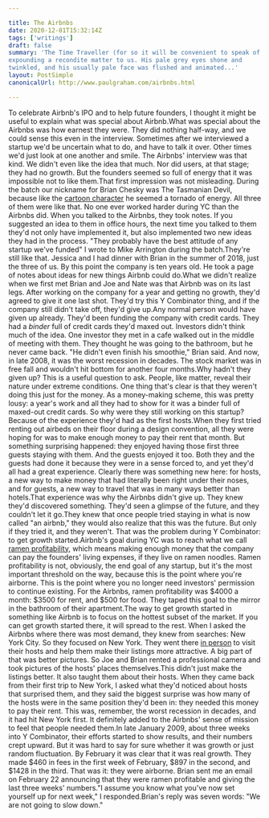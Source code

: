 ```yaml
---

title: The Airbnbs
date: 2020-12-01T15:32:14Z
tags: ['writings']
draft: false
summary: 'The Time Traveller (for so it will be convenient to speak of him) was
expounding a recondite matter to us. His pale grey eyes shone and
twinkled, and his usually pale face was flushed and animated...'
layout: PostSimple
canonicalUrl: http://www.paulgraham.com/airbnbs.html

---
```


To celebrate Airbnb's IPO and to help future founders, I thought
it might be useful to explain what was special about Airbnb.What was special about the Airbnbs was how earnest they were. They
did nothing half-way, and we could sense this even in the interview.
Sometimes after we interviewed a startup we'd be uncertain what to
do, and have to talk it over. Other times we'd just look at one
another and smile. The Airbnbs' interview was that kind. We didn't
even like the idea that much. Nor did users, at that stage; they
had no growth. But the founders seemed so full of energy that it
was impossible not to like them.That first impression was not misleading. During the batch our
nickname for Brian Chesky was The Tasmanian Devil, because like the
[cartoon
character](http://www.youtube.com/watch?v=StG2u5qfFRg&t=2m27s) he seemed a tornado of energy. All three of them were
like that. No one ever worked harder during YC than the Airbnbs
did. When you talked to the Airbnbs, they took notes. If you suggested
an idea to them in office hours, the next time you talked to them
they'd not only have implemented it, but also implemented two new
ideas they had in the process. "They probably have the best attitude
of any startup we've funded" I wrote to Mike Arrington during the
batch.They're still like that. Jessica and I had dinner with Brian in the
summer of 2018, just the three of us. By this point the company is
ten years old. He took a page of notes about ideas for new things
Airbnb could do.What we didn't realize when we first met Brian and Joe and Nate was
that Airbnb was on its last legs. After working on the company for
a year and getting no growth, they'd agreed to give it one last
shot. They'd try this Y Combinator thing, and if the company still
didn't take off, they'd give up.Any normal person would have given up already. They'd been funding
the company with credit cards. They had a _binder_ full of
credit cards they'd maxed out. Investors didn't think much of the
idea. One investor they met in a cafe walked out in the middle of
meeting with them. They thought he was going to the bathroom, but
he never came back. "He didn't even finish his smoothie," Brian
said. And now, in late 2008, it was the worst recession in decades.
The stock market was in free fall and wouldn't hit bottom for another
four months.Why hadn't they given up? This is a useful question to ask. People,
like matter, reveal their nature under extreme conditions. One thing
that's clear is that they weren't doing this just for the money.
As a money-making scheme, this was pretty lousy: a year's work and
all they had to show for it was a binder full of maxed-out credit
cards. So why were they still working on this startup? Because of
the experience they'd had as the first hosts.When they first tried renting out airbeds on their floor during a
design convention, all they were hoping for was to make enough money
to pay their rent that month. But something surprising happened:
they enjoyed having those first three guests staying with them. And
the guests enjoyed it too. Both they and the guests had done it
because they were in a sense forced to, and yet they'd all had a
great experience. Clearly there was something new here: for hosts,
a new way to make money that had literally been right under their
noses, and for guests, a new way to travel that was in many ways
better than hotels.That experience was why the Airbnbs didn't give up. They knew they'd
discovered something. They'd seen a glimpse of the future, and they
couldn't let it go.They knew that once people tried staying in what is now called "an
airbnb," they would also realize that this was the future. But only
if they tried it, and they weren't. That was the problem during Y
Combinator: to get growth started.Airbnb's goal during YC was to reach what we call [ramen profitability](http://paulgraham.com/ramenprofitable.html),
which means making enough money that the company can pay the founders'
living expenses, if they live on ramen noodles. Ramen profitability
is not, obviously, the end goal of any startup, but it's the most
important threshold on the way, because this is the point where
you're airborne. This is the point where you no longer need investors'
permission to continue existing. For the Airbnbs, ramen profitability
was $4000 a month: $3500 for rent, and $500 for food. They taped
this goal to the mirror in the bathroom of their apartment.The way to get growth started in something like Airbnb is to focus
on the hottest subset of the market. If you can get growth started
there, it will spread to the rest. When I asked the Airbnbs where
there was most demand, they knew from searches: New York City. So
they focused on New York. They went there [in person](http://paulgraham.com/ds.html) to visit their
hosts and help them make their listings more attractive. A big part
of that was better pictures. So Joe and Brian rented a professional
camera and took pictures of the hosts' places themselves.This didn't just make the listings better. It also taught them about
their hosts. When they came back from their first trip to New York,
I asked what they'd noticed about hosts that surprised them, and
they said the biggest surprise was how many of the hosts were in
the same position they'd been in: they needed this money to pay
their rent. This was, remember, the worst recession in decades, and
it had hit New York first. It definitely added to the Airbnbs' sense
of mission to feel that people needed them.In late January 2009, about three weeks into Y Combinator, their
efforts started to show results, and their numbers crept upward.
But it was hard to say for sure whether it was growth or just random
fluctuation. By February it was clear that it was real growth. They
made $460 in fees in the first week of February, $897 in the second,
and $1428 in the third. That was it: they were airborne. Brian sent
me an email on February 22 announcing that they were ramen profitable
and giving the last three weeks' numbers."I assume you know what you've now set yourself up for next week,"
I responded.Brian's reply was seven words: "We are not going to slow down."
